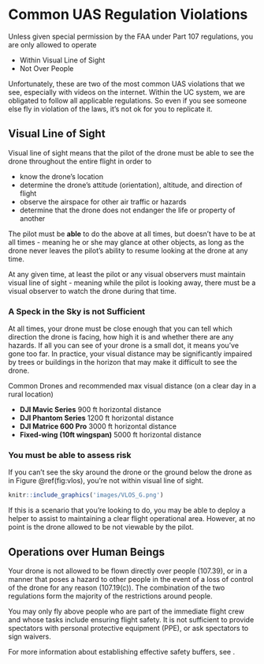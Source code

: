 # Common UAS Regulation Violations {#ch-common-UAS-violations}

Unless given special permission by the FAA under Part 107 regulations, you are only allowed to operate 

 - Within Visual Line of Sight
 - Not Over People
 
Unfortunately, these are two of the most common UAS violations that we see, especially with videos on the internet.  Within the UC system, we are obligated to follow all applicable regulations. So even if you see someone else fly in violation of the laws, it's not ok for you to replicate it.
 
 
## Visual Line of Sight

Visual line of sight means that the pilot of the drone must be able to see the drone throughout the entire flight in order to

- know the drone's location
- determine the drone's attitude (orientation), altitude, and direction of flight
- observe the airspace for other air traffic or hazards
- determine that the drone does not endanger the life or property of another

The pilot must be **able** to do the above at all times, but doesn't have to be at all times - meaning he or she may glance at other objects, as long as the drone never leaves the pilot's ability to resume looking at the drone at any time.  

At any given time, at least the pilot or any visual observers must maintain visual line of sight - meaning while the pilot is looking away, there must be a visual observer to watch the drone during that time.

### A Speck in the Sky is not Sufficient

At all times, your drone must be close enough that you can tell which direction the drone is facing, how high it is and whether there are any hazards.  If all you can see of your drone is a small dot, it means you've gone too far.  In practice, your visual distance may be significantly impaired by trees or buildings in the horizon that may make it difficult to see the drone.  

Common Drones and recommended max visual distance (on a clear day in a rural location)

- **DJI Mavic Series** 900 ft horizontal distance
- **DJI Phantom Series** 1200 ft horizontal distance
- **DJI Matrice 600 Pro** 3000 ft horizontal distance
- **Fixed-wing (10ft wingspan)** 5000 ft horizontal distance

### You must be able to assess risk

If you can't see the sky around the drone or the ground below the drone as in Figure \@ref(fig:vlos), you're not within visual line of sight.  

```r
knitr::include_graphics('images/VLOS_G.png')
```

If this is a scenario that you're looking to do, you may be able to deploy a helper to assist to maintaining a clear flight operational area.  However, at no point is the drone allowed to be not viewable by the pilot.   

## Operations over Human Beings

Your drone is not allowed to be flown directly over people (107.39), or in a manner that poses a hazard to other people in the event of a loss of control of the drone for any reason (107.19(c)).  The combination of the two regulations form the majority of the restrictions around people.

You may only fly above people who are part of the immediate flight crew and whose tasks include ensuring flight safety.  It is not sufficient to provide spectators with personal protective equipment (PPE), or ask spectators to sign waivers.  

For more information about establishing effective safety buffers, see .